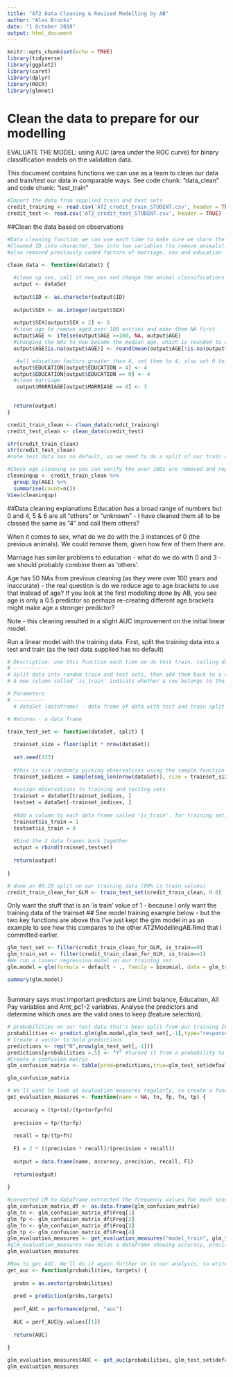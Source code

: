 ```yaml
---
title: "AT2 Data Cleaning & Revised Modelling by AB"
author: "Alex Brooks"
date: "1 October 2018"
output: html_document
---
```


```r
knitr::opts_chunk$set(echo = TRUE)
library(tidyverse)
library(ggplot2)
library(caret)
library(dplyr)
library(ROCR)
library(glmnet)
```

# Clean the data to prepare for our modelling

EVALUATE THE MODEL: using AUC (area under the ROC curve) for binary classification models on the validation data.

This document contains functions we can use as a team to clean our data and train/test our data in comparable ways. See code chunk: "data_clean" and code chunk: "test_train"

```r
#Import the data from supplied train and test sets
credit_training <- read.csv('AT2_credit_train_STUDENT.csv', header = TRUE)
credit_test <- read.csv('AT2_credit_test_STUDENT.csv', header = TRUE)
```
##Clean the data based on observations

```r
#Data cleaning function we can use each time to make sure we share the same dataset  
#Cleaned ID into character, Sex into two variables (to remove animals), Age into NAs for over 100 errored data and then transformed those NAs into median age of 35, Education into 4 categorised variables, marriage into 3 categorised variables. See explanation in markdown if you want to know more.
#also removed previously coded factors of marriage, sex and education

clean_data <- function(dataSet) {
  
  #clean up sex, call it new_sex and change the animal classifications to 0
  output <- dataSet
  
  output$ID <- as.character(output$ID)
  
  output$SEX <- as.integer(output$SEX)
  
  output$SEX[output$SEX > 2] <- 0
  #clean age to remove aged over 100 entries and make them NA first
  output$AGE <- ifelse(output$AGE >=100, NA, output$AGE)
  #changing the NAs to now become the median age, which is rounded to 35
  output$AGE[is.na(output$AGE)] <- round(mean(output$AGE[!is.na(output$AGE)]))

   #all education factors greater than 4, set them to 4, also set 0 to 4
  output$EDUCATION[output$EDUCATION > 4] <- 4
  output$EDUCATION[output$EDUCATION == 0] <- 4
  #clean marriage
   output$MARRIAGE[output$MARRIAGE == 0] <- 3

  
  return(output)
}
```


```r
credit_train_clean <- clean_data(credit_training)
credit_test_clean <- clean_data(credit_test)

str(credit_train_clean)
str(credit_test_clean)
#note test data has no default, so we need to do a split of our train data

#Check age cleaning so you can verify the over 100s are removed and replaced with median of 35
cleaningup <- credit_train_clean %>%
  group_by(AGE) %>%
  summarise(count=n())
View(cleaningup)

```
##Data cleaning explanations
Education has a broad range of numbers but 0 and 4, 5 & 6 are all "others" or "unknown" - I have cleaned them all to be classed the same as "4" and call them others?  

When it comes to sex, what do we do with the 3 instances of 0 (the previous animals). We could remove them, given how few of them there are.

Marriage has similar problems to education - what do we do with 0 and 3 - we should probably combine them as 'others'.

Age has 50 NAs from previous cleaning (as they were over 100 years and inaccurate) - the real question is do we reduce age to age brackets to use that instead of age? If you look at the first modelling done by AB, you see age is only a 0.5 predictor so perhaps re-creating different age brackets might make age a stronger predictor?

Note - this cleaning resulted in a slight AUC improvement on the initial linear model.

Run a linear model with the training data.
First, split the training data into a test and train (as the test data supplied has no default)
```r

# Description: use this function each time we do test train, calling dataset name and the split number
# -----------
# Split data into random train and test sets, then add them back to a single dataframe.
# A new column called 'is_train' indicats whether a row belongs to the training set (1) or test set (0)

# Parameters
# ----------
  # dataSet (dataframe) - data frame of data with test and train split

# Returns - a data frame

train_test_set <- function(dataSet, split) {
  
  trainset_size = floor(split * nrow(dataSet))
  
  set.seed(333)
  
  #this is via randomly picking observations using the sample function
  trainset_indices = sample(seq_len(nrow(dataSet)), size = trainset_size)
  
  #assign observations to training and testing sets
  trainset = dataSet[trainset_indices, ]
  testset = dataSet[-trainset_indices, ]
  
  #Add a column to each data frame called 'is_train'. for training set, set it to 1, for test set, set it to 0.
  trainset$is_train = 1
  testset$is_train = 0
  
  #Bind the 2 data frames back together
  output = rbind(trainset,testset)
  
  return(output)
  
}
```

```r
# done an 80:20 split on our training data (80% is train values)
credit_train_clean_for_GLM <- train_test_set(credit_train_clean, 0.8)
```
Only want the stuff that is an 'is train' value of 1 - because I only want the training data of the trainset
## See model training example below - but the two key functions are above this
I've just kept the glm model in as an example to see how this compares to the other AT2ModellingAB.Rmd that I committed earlier.
```r
glm_test_set <- filter(credit_train_clean_for_GLM, is_train==0)
glm_train_set <- filter(credit_train_clean_for_GLM, is_train==1)
#We run a linear regression model on our training set  
glm.model = glm(formula = default ~ ., family = binomial, data = glm_train_set[,-1])

summary(glm.model)
```
##
Summary says most important predictors are Limit balance, Education, All Pay variables and Amt_pc1-2 variables.
Analyse the predictors and determine which ones are the valid ones to keep (feature selection).

```r
# probabilities on our test data that's been split from our training IE not the provided test
probabilities <- predict.glm(glm.model,glm_test_set[,-1],type="response")
# Create a vector to hold predictions
predictions <- rep("N",nrow(glm_test_set[,-1])) 
predictions[probabilities >.5] <- "Y" #turned it from a probability to a prediction
#Create a confusion matrix
glm_confusion_matrix <- table(pred=predictions,true=glm_test_set$default)

glm_confusion_matrix
```

```r
# We'll want to look at evaluation measures regularly, so create a function to calculate and return them
get_evaluation_measures <- function(name = NA, tn, fp, fn, tp) {
  
  accuracy = (tp+tn)/(tp+tn+fp+fn)
  
  precision = tp/(tp+fp)
  
  recall = tp/(tp+fn)
  
  F1 = 2 * ((precision * recall)/(precision + recall))
  
  output = data.frame(name, accuracy, precision, recall, F1)
  
  return(output)
  
}
```

```r
#converted CM to dataframe extracted the frequency values for each score
glm_confusion_matrix_df <- as.data.frame(glm_confusion_matrix)
glm_tn <- glm_confusion_matrix_df$Freq[1]
glm_fp <- glm_confusion_matrix_df$Freq[2]
glm_fn <- glm_confusion_matrix_df$Freq[3]
glm_tp <- glm_confusion_matrix_df$Freq[4]
glm_evaluation_measures <- get_evaluation_measures("model_train", glm_tn, glm_fp, glm_fn, glm_tp)
#glm_evaluation_measures now holds a dataframe showing accuracy, precision, recall and F1
glm_evaluation_measures
```

```r
#Now to get AUC. We'll do it again further on in our analysis, so write a function
get_auc <- function(probabilities, targets) {
  
  probs = as.vector(probabilities)
  
  pred = prediction(probs,targets)
  
  perf_AUC = performance(pred, "auc")
  
  AUC = perf_AUC@y.values[[1]]
  
  return(AUC)
  
}
```

```r
glm_evaluation_measures$AUC <- get_auc(probabilities, glm_test_set$default)
glm_evaluation_measures
```
